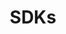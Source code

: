 ---
title: 'SDKs'
links:
  - title: 'Python SDK'
    url: "https://github.com/quotient-ai/quotient-python"
  - title: 'TypeScript SDK'
    url: "https://github.com/quotient-ai/quotient-typescript"
---